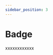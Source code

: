 ```yaml
---
sidebar_position: 3
---
```


# Badge

xxxxxxxxxxxx




<DemoBlock>
  <Badge color="red" count={1}>
    <div
      style={{
         backgroundColor: '#ffffff',
         color:'#000000',
      }}></div>
  </Badge>
</DemoBlock>

